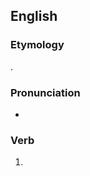 ==English==

===Etymology===
{{affix|en|picnic|-k-|-ed}}.

===Pronunciation===
* {{IPA|en|/ˈpɪknɪkt/}}

===Verb===
{{head|en|verb form}}

# {{en-past of|picnic}}
